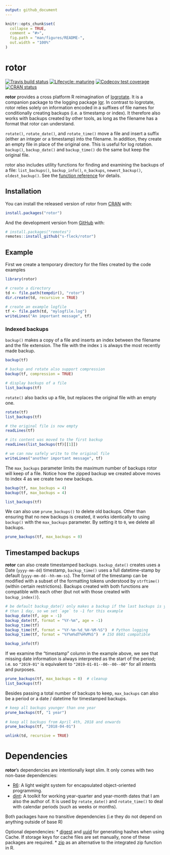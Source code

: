 ```yaml
---
output: github_document
---
```


<!-- README.md is generated from README.Rmd. Please edit that file -->

```r
knitr::opts_chunk$set(
  collapse = TRUE,
  comment = "#>",
  fig.path = "man/figures/README-",
  out.width = "100%"
)
```
# rotor

<!-- badges: start -->
[![Travis build status](https://travis-ci.com/s-fleck/rotor.svg?branch=master)](https://travis-ci.com/s-fleck/rotor)
[![Lifecycle: maturing](https://img.shields.io/badge/lifecycle-maturing-blue.svg)](https://www.tidyverse.org/lifecycle/#maturing)
[![Codecov test coverage](https://codecov.io/gh/s-fleck/rotor/branch/master/graph/badge.svg)](https://codecov.io/gh/s-fleck/rotor?branch=master)
[![CRAN status](https://www.r-pkg.org/badges/version/rotor)](https://cran.r-project.org/package=rotor)
<!-- badges: end -->

**rotor** provides a cross platform R reimagination of
[logrotate](https://linux.die.net/man/8/logrotate). It is a companion package to
the logging package [lgr](https://github.com/s-fleck/lgr). In
contrast to logrotate, rotor relies solely on information encoded in a suffixes
of file names for conditionally creating backups (i.e. a timestamp or index). It
therefore also works with backups created by other tools, as long as the
filename has a format that rotor can understand.

`rotate()`, `rotate_date()`, and `rotate_time()` move a file and insert a suffix
(either an integer or a timestamp) into the filename. In addition, they create
an empty file in place of the original one. This is useful for log rotation.
`backup()`, `backup_date()` and `backup_time()` do the same but keep the
original file.

rotor also includes utility functions for finding and examining the backups of a 
file: `list_backups()`, `backup_info()`, `n_backups`, `newest_backup()`, 
`oldest_backup()`. See the 
[function reference](https://s-fleck.github.io/rotor/reference/index.html) for 
details.

## Installation

You can install the released version of rotor from [CRAN](https://CRAN.R-project.org) with:

``` r
install.packages("rotor")
```

And the development version from [GitHub](https://github.com/) with:

``` r
# install.packages("remotes")
remotes::install_github("s-fleck/rotor")
```
## Example

First we create a temporary directory for the files created by the code examples
```r
library(rotor)

# create a directory
td <- file.path(tempdir(), "rotor")
dir.create(td, recursive = TRUE)

# create an example logfile
tf <- file.path(td, "mylogfile.log")
writeLines("An important message", tf)
```

### Indexed backups

`backup()` makes a copy of a file and inserts an index between the filename
and the file extension. The file with the index `1` is always the most recently
made backup.
```r
backup(tf)

# backup and rotate also support compression
backup(tf, compression = TRUE) 

# display backups of a file
list_backups(tf)  
```

`rotate()` also backs up a file, but replaces the original file with an empty 
one.

```r
rotate(tf)
list_backups(tf)

# the original file is now empty
readLines(tf)

# its content was moved to the first backup
readLines(list_backups(tf)[[1]])

# we can now safely write to the original file
writeLines("another important message", tf)
```

The `max_backups` parameter limits the maximum number of backups rotor will
keep of a file. Notice how the zipped backup we created above moves to index 4 
as we create two new backups.
```r
backup(tf, max_backups = 4)
backup(tf, max_backups = 4)

list_backups(tf)
```

We can also use `prune_backups()` to delete old backups. Other than ensuring
that no new backups is created, it works identically to using `backup()` with
the `max_backups` parameter. By setting it to `0`, we delete all backups.
```r
prune_backups(tf, max_backups = 0)
```

## Timestamped backups

**rotor** can also create timestamped backups. `backup_date()` creates uses a 
Date (`yyyy-mm-dd`) timestamp, `backup_time()` uses a full datetime-stamp by 
default (`yyyy-mm-dd--hh-mm-ss`). The format of the timestamp can be modified
with a subset of the formatting tokens understood by `strftime()` (within 
certain restrictions). Backups created with both functions are compatible with 
each other (but not with those created with `backup_index()`).

```r
# be default backup_date() only makes a backup if the last backups is younger
# than 1 day, so we set `age` to -1 for this example
backup_date(tf, age = -1)  
backup_date(tf, format = "%Y-%m", age = -1)
backup_time(tf)
backup_time(tf, format = "%Y-%m-%d_%H-%M-%S")  # Python logging
backup_time(tf, format = "%Y%m%dT%H%M%S")  # ISO 8601 compatible

backup_info(tf)
```
If we examine the "timestamp" column in the example above, we see that missing 
date information is always interpreted as the start of the period; i.e. so 
`"2019-01"` is equivalent to `"2019-01-01--00--00--00"` for all intents and 
purposes.

```r
prune_backups(tf, max_backups = 0)  # cleanup
list_backups(tf)
```

Besides passing a total number of backups to keep, `max_backups` can also be 
a period or a date / datetime for timestamped backups.
```r
# keep all backups younger than one year
prune_backups(tf, "1 year") 
  
# keep all backups from April 4th, 2018 and onwards
prune_backups(tf, "2018-04-01")  
```

```r
unlink(td, recursive = TRUE)
```


# Dependencies

**rotor**'s dependencies are intentionally kept slim. It only comes with two
non-base dependencies:

* [R6](https://github.com/r-lib/R6): A light weight system for 
  encapsulated object-oriented programming.
* [dint](https://github.com/s-fleck/dint): A toolkit for working year-quarter 
  and year-month dates that I am also the author of. It is used by 
  `rotate_date()` and `rotate_time()` to deal with calendar periods (such as
  weeks or months).
  
Both packages have no transitive dependencies (i.e they do not depend on 
anything outside of base R)


Optional dependencies:
* [digest](https://github.com/eddelbuettel/digest) and 
  [uuid](https://CRAN.R-project.org/package=uuid ) for generating
  hashes when using Cache. If storage keys for cache files are set manually,
  none of these packages are required.
* [zip](https://CRAN.R-project.org/package=zip) as an alternative to the 
  integrated zip function in R. 
